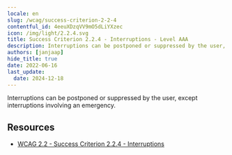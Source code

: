 ```yaml
---
locale: en
slug: /wcag/success-criterion-2-2-4
contentful_id: 4eeuXDzqVV9mO5dLiYXzec
icon: /img/light/2.2.4.svg
title: Success Criterion 2.2.4 - Interruptions - Level AAA
description: Interruptions can be postponed or suppressed by the user, except interruptions involving an emergency.
authors: [janjaap]
hide_title: true
date: 2022-06-16
last_update:
  date: 2024-12-18
---
```


<Hero
  title="Interruptions"
  image="/img/light/2.2.4.svg"
  alt="WCAG 2.2.4 icon"
  prefix="Success Criterion 2.2.4"
  suffix="Level AAA"
/>

Interruptions can be postponed or suppressed by the user, except interruptions involving an emergency.

## Resources

- [WCAG 2.2 - Success Criterion 2.2.4 - Interruptions](https://www.w3.org/TR/WCAG22/#interruptions)

